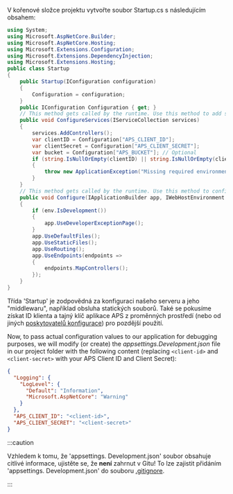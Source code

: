 V kořenové složce projektu vytvořte soubor Startup.cs s následujícím obsahem:

```csharp title="Startup.cs"
using System;
using Microsoft.AspNetCore.Builder;
using Microsoft.AspNetCore.Hosting;
using Microsoft.Extensions.Configuration;
using Microsoft.Extensions.DependencyInjection;
using Microsoft.Extensions.Hosting;
public class Startup
{
    public Startup(IConfiguration configuration)
    {
        Configuration = configuration;
    }
    public IConfiguration Configuration { get; }
    // This method gets called by the runtime. Use this method to add services to the container.
    public void ConfigureServices(IServiceCollection services)
    {
        services.AddControllers();
        var clientID = Configuration["APS_CLIENT_ID"];
        var clientSecret = Configuration["APS_CLIENT_SECRET"];
        var bucket = Configuration["APS_BUCKET"]; // Optional
        if (string.IsNullOrEmpty(clientID) || string.IsNullOrEmpty(clientSecret))
        {
            throw new ApplicationException("Missing required environment variables APS_CLIENT_ID or APS_CLIENT_SECRET.");
        }
    }
    // This method gets called by the runtime. Use this method to configure the HTTP request pipeline.
    public void Configure(IApplicationBuilder app, IWebHostEnvironment env)
    {
        if (env.IsDevelopment())
        {
            app.UseDeveloperExceptionPage();
        }
        app.UseDefaultFiles();
        app.UseStaticFiles();
        app.UseRouting();
        app.UseEndpoints(endpoints =>
        {
            endpoints.MapControllers();
        });
    }
}
```

Třída 'Startup' je zodpovědná za konfiguraci našeho serveru a jeho "middlewaru", například
obsluha statických souborů. Také se pokusíme získat ID klienta a tajný klíč aplikace APS
z proměnných prostředí (nebo od jiných [poskytovatelů konfigurace](https://docs.microsoft.com/en-us/aspnet/core/fundamentals/configuration/?view=aspnetcore-6.0#configuration-providers))
pro pozdější použití.

Now, to pass actual configuration values to our application for debugging purposes,
we will modify (or create) the _appsettings.Development.json_ file in our project folder
with the following content (replacing `<client-id>` and `<client-secret>` with your
APS Client ID and Client Secret):

```json
{
  "Logging": {
    "LogLevel": {
      "Default": "Information",
      "Microsoft.AspNetCore": "Warning"
    }
  },
  "APS_CLIENT_ID": "<client-id>",
  "APS_CLIENT_SECRET": "<client-secret>"
}
```



:::caution

Vzhledem k tomu, že 'appsettings. Development.json' soubor obsahuje citlivé informace, ujistěte se, že **není** zahrnut v Gitu!
To lze zajistit přidáním 'appsettings. Development.json' do souboru [.gitignore](https://git-scm.com/docs/gitignore).


:::

